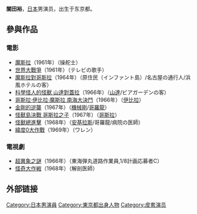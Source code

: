 {{BLP unsourced|time=2011-11-07T04:46:11+00:00}}
{{Japanese|japanese=関田 裕|kana=せきた ひろし|romaji=Sekita Hiroshi}}
'''關田裕'''{{BD|1932年|11月17日|||Sekida}}，[[日本|日本]]男演员，出生于东京都。

== 參與作品 ==
=== 電影 === 
*[[魔斯拉_(1961)|魔斯拉]]（1961年）（操舵士）
*[[世界大戰爭|世界大戰爭]]（1961年）（テレビの歌手）
*[[魔斯拉對哥斯拉|魔斯拉對哥斯拉]]（1964年）（原住民（インファント島）/名古屋の通行人/浜風ホテルの客）
*[[科學怪人的怪獸_山達對蓋拉|科學怪人的怪獸 山達對蓋拉]]（1966年）（[[山達|山達]]/ビアガーデンの客）
*[[哥斯拉·伊比拉·魔斯拉_南海大決鬥|哥斯拉·伊比拉·魔斯拉 南海大決鬥]]（1966年）（[[伊比拉|伊比拉]]）
*[[金剛的逆襲|金剛的逆襲]]（1967年）（[[機械剛|機械剛]]/[[哥羅龍|哥羅龍]]）
*[[怪獸島決戰_哥斯拉之子|怪獸島決戰 哥斯拉之子]]（1967年）（[[哥斯拉|哥斯拉]]）
*[[怪獸總進擊|怪獸總進擊]]（1968年）（[[安基拉斯|安基拉斯]]/哥羅龍/病院の医師）
*[[緯度0大作戰|緯度0大作戰]]（1969年）（ワレン）

=== 電視劇 ===
*[[超異象之謎|超異象之謎]]（1966年）（東海弾丸道路作業員,1/8計画応募者C）
*[[怪奇大作戦|怪奇大作戦]]（1968年）（解剖医師）

==外部链接==
{{Godzilla}}

{{DEFAULTSORT:Sekida Yuu}}
[[Category:日本男演員|Category:日本男演員]]
[[Category:東京都出身人物|Category:東京都出身人物]]
[[Category:皮套演员|Category:皮套演员]]
{{japan-bio-stub}}